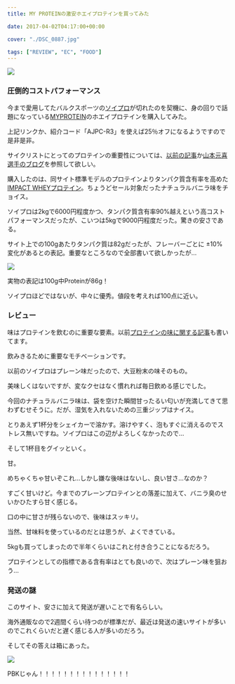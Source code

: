 ---
title: MY PROTEINの激安ホエイプロテインを買ってみた

date: 2017-04-02T04:17:00+00:00

cover: "./DSC_0887.jpg"

tags: ["REVIEW", "EC", "FOOD"]
---

![ ](./DSC_0887.jpg)

### 圧倒的コストパフォーマンス

今まで愛用してたバルクスポーツの<a href="http://amzn.to/2nttvKb" target="_blank">ソイプロ</a>が切れたのを契機に、身の回りで話題になっている<a href="https://px.a8.net/svt/ejp?a8mat=3N3PXV+GF7GHE+45DI+5YJRM" target="_blank">MYPROTEIN</a>のホエイプロテインを購入してみた。

上記リンクか、紹介コード「AJPC-R3」を使えば25％オフになるようですので是非是非。

サイクリストにとってのプロテインの重要性については、<a href="/2016/02/blog-post.html" target="_blank">以前の記事</a>か<a href="http://genkibicycle.jp/" target="_blank">山本元喜選手のブログ</a>を参照して欲しい。

購入したのは、同サイト標準モデルのプロテインよりタンパク質含有率を高めた<a href="https://px.a8.net/svt/ejp?a8mat=3N3PXV+GF7GHE+45DI+BW0YB&a8ejpredirect=https%3A%2F%2Fwww.myprotein.jp%2Fsports-nutrition%2Fimpact-whey-protein%2F10530943.html" target="_blank">IMPACT WHEYプロテイン</a>。ちょうどセール対象だったナチュラルバニラ味をチョイス。

ソイプロは2kgで6000円程度かつ、タンパク質含有率90%越えという高コストパフォーマンスだったが、こいつは5kgで9000円程度だった。驚きの安さである。

サイト上での100gあたりタンパク質は82gだったが、フレーバーごとに ±10%変化があるとの表記。重要なところなので全部書いて欲しかったが…

![ ](./DSC_0888.jpg)

実物の表記は100g中Proteinが86g！

ソイプロほどではないが、中々に優秀。値段を考えれば100点に近い。

### レビュー

味はプロテインを飲むのに重要な要素。以前<a href="/2016/09/choice.html" target="_blank">プロテインの味に関する記事</a>も書いてます。

飲みきるために重要なモチベーションです。

以前のソイプロはプレーン味だったので、大豆粉末の味そのもの。

美味しくはないですが、変なクセはなく慣れれば毎日飲める感じでした。

今回のナチュラルバニラ味は、袋を空けた瞬間甘ったるい匂いが充満してきて思わずむせそうに。だが、湿気を入れないための三重ジップはナイス。

とりあえず1杯分をシェイカーで溶かす。溶けやすく、泡もすぐに消えるのでストレス無いですね。ソイプロはこの辺がよろしくなかったので…

そして1杯目をグイッといく。

甘。

めちゃくちゃ甘いぞこれ…しかし嫌な後味はないし、良い甘さ…なのか？

すごく甘いけど。今までのプレーンプロテインとの落差に加えて、バニラ臭のせいかひたすら甘く感じる。

口の中に甘さが残らないので、後味はスッキリ。

当然、甘味料を使っているのだとは思うが、よくできている。

5kgも買ってしまったので半年くらいはこれと付き合うことになるだろう。

プロテインとしての指標である含有率はとても良いので、次はプレーン味を狙おう…

### 発送の謎

このサイト、安さに加えて発送が遅いことで有名らしい。

海外通販なので2週間くらい待つのが標準だが、最近は発送の速いサイトが多いのでこれくらいだと遅く感じる人が多いのだろう。

そしてその答えは箱にあった。

![ ](./DSC_0889.jpg)

PBKじゃん！！！！！！！！！！！！！！！

<Amzn asin="B004EI6G8E" />
